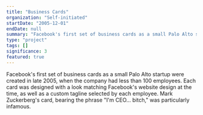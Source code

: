 ```yaml
---
title: "Business Cards"
organization: "Self-initiated"
startDate: "2005-12-01"
endDate: null
summary: "Facebook's first set of business cards as a small Palo Alto startup were created in late 2005, when the company had less than 100 employees. Each card was designed with a look matching Facebook's website design at the time, as well as a custom tagline selected by each employee. Mark Zuckerberg's card, bearing the phrase \"I'm CEO... bitch,\" was particularly infamous."
type: "project"
tags: []
significance: 3
featured: true
---
```


Facebook's first set of business cards as a small Palo Alto startup were created in late 2005, when the company had less than 100 employees. Each card was designed with a look matching Facebook's website design at the time, as well as a custom tagline selected by each employee. Mark Zuckerberg's card, bearing the phrase "I'm CEO... bitch," was particularly infamous.
